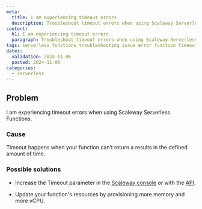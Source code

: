 ```yaml
---
meta:
  title: I am experiencing timeout errors
  description: Troubleshoot timeout errors when using Scaleway Serverless Functions.
content:
  h1: I am experiencing timeout errors
  paragraph: Troubleshoot timeout errors when using Scaleway Serverless Functions.
tags: serverless functions troubleshooting issue error function timeout
dates:
  validation: 2024-11-06
  posted: 2024-11-06
categories:
  - serverless
---
```


## Problem

I am experiencing timeout errors when using Scaleway Serverless Functions.

### Cause

Timeout happens when your function can’t return a results in the defined amount of time.

### Possible solutions

- Increase the Timeout parameter in the [Scaleway console](https://console.scaleway.com/) or with the [API](https://www.scaleway.com/en/developers/api/serverless-functions/#path-functions-update-an-existing-function).

- Update your function's resources by provisioning more memory and more vCPU.